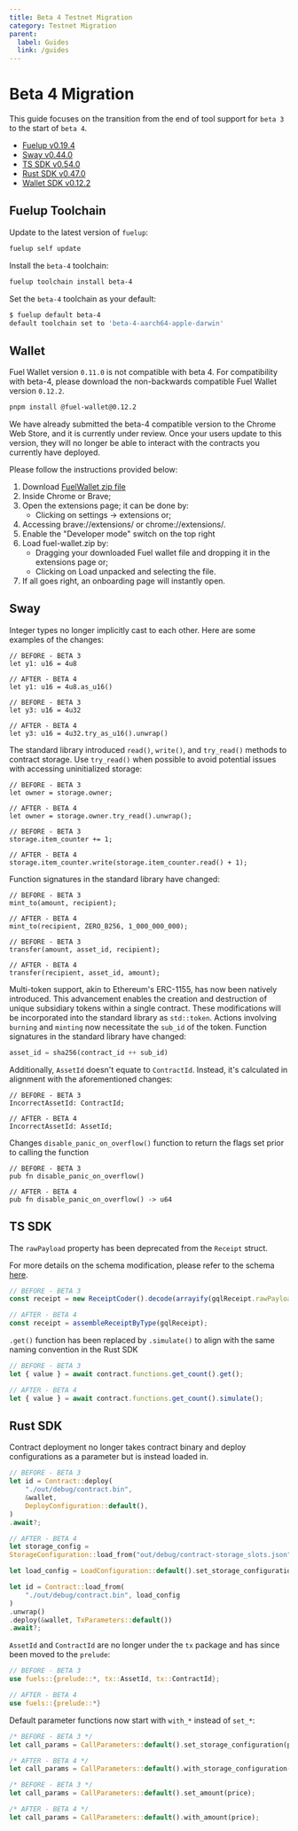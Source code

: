 ```yaml
---
title: Beta 4 Testnet Migration 
category: Testnet Migration
parent:
  label: Guides
  link: /guides
---
```


# Beta 4 Migration

This guide focuses on the transition from the end of tool support for `beta 3` to the start of `beta 4`.

- [Fuelup v0.19.4](https://github.com/FuelLabs/fuelup/releases/tag/v0.19.4)
- [Sway v0.44.0](https://github.com/FuelLabs/sway/releases/tag/v0.44.0)
- [TS SDK v0.54.0](https://github.com/FuelLabs/fuels-ts/releases/tag/v0.54.0)
- [Rust SDK v0.47.0](https://github.com/FuelLabs/fuels-rs/releases/tag/v0.47.0)
- [Wallet SDK v0.12.2](https://github.com/FuelLabs/fuels-wallet/releases/tag/v0.12.2)

## Fuelup Toolchain

Update to the latest version of `fuelup`:

```sh
fuelup self update
```

Install the `beta-4` toolchain:

```sh
fuelup toolchain install beta-4
```

Set the `beta-4` toolchain as your default:

```sh
$ fuelup default beta-4
default toolchain set to 'beta-4-aarch64-apple-darwin'
```

## Wallet

Fuel Wallet version `0.11.0` is not compatible with beta 4. For compatibility with beta-4, please download the non-backwards compatible Fuel Wallet version `0.12.2`.

```sh
pnpm install @fuel-wallet@0.12.2
```

We have already submitted the beta-4 compatible version to the Chrome Web Store, and it is currently under review. Once your users update to this version, they will no longer be able to interact with the contracts you currently have deployed.

Please follow the instructions provided below:

1. Download [FuelWallet zip file](https://wallet.fuel.network/app/fuel-wallet.zip)
2. Inside Chrome or Brave;
3. Open the extensions page; it can be done by:
    - Clicking on settings -> extensions or;
4. Accessing brave://extensions/ or chrome://extensions/.
5. Enable the "Developer mode" switch on the top right
6. Load fuel-wallet.zip by:
    - Dragging your downloaded Fuel wallet file and dropping it in the extensions page or;
    - Clicking on Load unpacked and selecting the file.
7. If all goes right, an onboarding page will instantly open.

## Sway 

Integer types no longer implicitly cast to each other. Here are some examples of the changes:

```sway
// BEFORE - BETA 3
let y1: u16 = 4u8

// AFTER - BETA 4
let y1: u16 = 4u8.as_u16()
```

```sway
// BEFORE - BETA 3
let y3: u16 = 4u32

// AFTER - BETA 4
let y3: u16 = 4u32.try_as_u16().unwrap()
```

The standard library introduced `read()`, `write()`, and `try_read()` methods to contract storage. Use `try_read()` when possible to avoid potential issues with accessing uninitialized storage:

```sway
// BEFORE - BETA 3
let owner = storage.owner;

// AFTER - BETA 4
let owner = storage.owner.try_read().unwrap();
```

```sway
// BEFORE - BETA 3
storage.item_counter += 1;

// AFTER - BETA 4
storage.item_counter.write(storage.item_counter.read() + 1);
```

Function signatures in the standard library have changed:

```sway
// BEFORE - BETA 3
mint_to(amount, recipient);

// AFTER - BETA 4
mint_to(recipient, ZERO_B256, 1_000_000_000);
```

```sway
// BEFORE - BETA 3
transfer(amount, asset_id, recipient);

// AFTER - BETA 4
transfer(recipient, asset_id, amount);
```

Multi-token support, akin to Ethereum's ERC-1155, has now been natively introduced. This advancement enables the creation and destruction of unique subsidiary tokens within a single contract. These modifications will be incorporated into the standard library as `std::token`. Actions involving `burning` and `minting` now necessitate the `sub_id` of the token. Function signatures in the standard library have changed:

```rust
asset_id = sha256(contract_id ++ sub_id)
```

Additionally, `AssetId` doesn't equate to `ContractId`. Instead, it's calculated in alignment with the aforementioned changes:

```sway
// BEFORE - BETA 3
IncorrectAssetId: ContractId;

// AFTER - BETA 4
IncorrectAssetId: AssetId;
```

Changes `disable_panic_on_overflow()` function to return the flags set
prior to calling the function

```sway
// BEFORE - BETA 3
pub fn disable_panic_on_overflow() 

// AFTER - BETA 4
pub fn disable_panic_on_overflow() -> u64
```

## TS SDK

The `rawPayload` property has been deprecated from the `Receipt` struct.

For more details on the schema modification, please refer to the schema [here](https://graphql-docs.fuel.network/docs/reference/objects/#receipt).

```typescript
// BEFORE - BETA 3
const receipt = new ReceiptCoder().decode(arrayify(gqlReceipt.rawPayload), 0)[0];

// AFTER - BETA 4
const receipt = assembleReceiptByType(gqlReceipt);
```

`.get()` function has been replaced by `.simulate()` to align with the same naming convention in the Rust SDK

```typescript
// BEFORE - BETA 3
let { value } = await contract.functions.get_count().get();

// AFTER - BETA 4
let { value } = await contract.functions.get_count().simulate();
```

## Rust SDK

Contract deployment no longer takes contract binary and deploy configurations as a parameter but is instead loaded in.

```rust
// BEFORE - BETA 3
let id = Contract::deploy(
    "./out/debug/contract.bin",
    &wallet,
    DeployConfiguration::default(),
)
.await?;

// AFTER - BETA 4
let storage_config =
StorageConfiguration::load_from("out/debug/contract-storage_slots.json").unwrap();

let load_config = LoadConfiguration::default().set_storage_configuration(storage_config);

let id = Contract::load_from(
    "./out/debug/contract.bin", load_config
)
.unwrap()
.deploy(&wallet, TxParameters::default())
.await?;
```

`AssetId` and `ContractId` are no longer under the `tx` package and has since been moved to the `prelude`:

```rust
// BEFORE - BETA 3
use fuels::{prelude::*, tx::AssetId, tx::ContractId};

// AFTER - BETA 4
use fuels::{prelude::*}
```

Default parameter functions now start with `with_*` instead of `set_*`:

```rust
/* BEFORE - BETA 3 */
let call_params = CallParameters::default().set_storage_configuration(price);

/* AFTER - BETA 4 */
let call_params = CallParameters::default().with_storage_configuration(price);
```

```rust
/* BEFORE - BETA 3 */
let call_params = CallParameters::default().set_amount(price);

/* AFTER - BETA 4 */
let call_params = CallParameters::default().with_amount(price);
```
